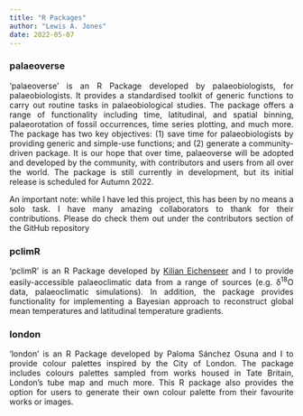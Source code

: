 ```yaml
---
title: "R Packages"
author: "Lewis A. Jones"
date: 2022-05-07
---
```

### <span style="color: #ed4d7e"><a href="https://github.com/LewisAJones/palaeoverse" style="text-decoration: none;">palaeoverse</a></span>

<p align="justify">'palaeoverse' is an R Package developed by palaeobiologists, for palaeobiologists. It provides a standardised toolkit of generic functions to carry out routine tasks in palaeobiological studies. The package offers a range of functionality including time, latitudinal, and spatial binning, palaeorotation of fossil occurrences, time series plotting, and much more. The package has two key objectives: (1) save time for palaeobiologists by providing generic and simple-use functions; and (2) generate a community-driven package. It is our hope that over time, palaeoverse will be adopted and developed by the community, with contributors and users from all over the world. The package is still currently in development, but its initial release is scheduled for Autumn 2022.</p>

<p align="justify">An important note: while I have led this project, this has been by no means a solo task. I have many amazing collaborators to thank for their contributions. Please do check them out under the contributors section of the GitHub repository</p>

### <span style="color: #ed4d7e"><a href="https://github.com/KEichenseer/pclimR" style="text-decoration: none;">pclimR</a></span>

<p align="justify">'pclimR' is an R Package developed by [Kilian Eichenseer](https://github.com/KEichenseer) and I to provide easily-accessible palaeoclimatic data from a range of sources (e.g. δ^18^O data, palaeoclimatic simulations). In addition, the package provides functionality for implementing a Bayesian approach to reconstruct global mean temperatures and latitudinal temperature gradients. </p>

### <span style="color: #ed4d7e"><a href="https://github.com/LewisAJones/london" style="text-decoration: none;">london</a></span>

<p align="justify">'london' is an R Package developed by Paloma Sánchez Osuna and I to provide colour palettes inspired by the City of London. The package includes colours palettes sampled from works housed in Tate Britain, London's tube map and much more. This R package also provides the option for users to generate their own colour palette from their favourite works or images.</p>


